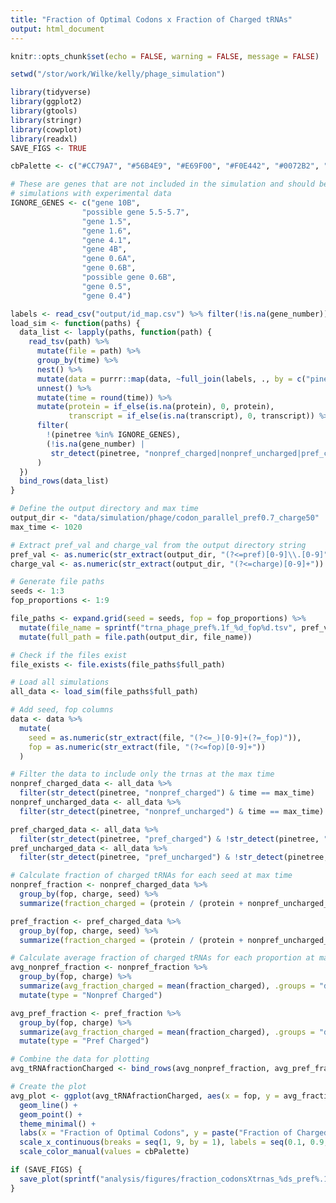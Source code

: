 ```yaml
---
title: "Fraction of Optimal Codons x Fraction of Charged tRNAs"
output: html_document
---
```


```r
knitr::opts_chunk$set(echo = FALSE, warning = FALSE, message = FALSE)

setwd("/stor/work/Wilke/kelly/phage_simulation")

library(tidyverse)
library(ggplot2)
library(gtools)
library(stringr)
library(cowplot)
library(readxl)
SAVE_FIGS <- TRUE

cbPalette <- c("#CC79A7", "#56B4E9", "#E69F00", "#F0E442", "#0072B2", "#D55E00", "#009E73", "#999999")

# These are genes that are not included in the simulation and should be removed before comparing
# simulations with experimental data
IGNORE_GENES <- c("gene 10B",
                "possible gene 5.5-5.7",
                "gene 1.5",
                "gene 1.6",
                "gene 4.1",
                "gene 4B",
                "gene 0.6A",
                "gene 0.6B",
                "possible gene 0.6B",
                "gene 0.5",
                "gene 0.4")
```

```r
labels <- read_csv("output/id_map.csv") %>% filter(!is.na(gene_number))
load_sim <- function(paths) {
  data_list <- lapply(paths, function(path) {
    read_tsv(path) %>%
      mutate(file = path) %>%
      group_by(time) %>%
      nest() %>%
      mutate(data = purrr::map(data, ~full_join(labels, ., by = c("pinetree" = "species")))) %>%
      unnest() %>%
      mutate(time = round(time)) %>%
      mutate(protein = if_else(is.na(protein), 0, protein),
             transcript = if_else(is.na(transcript), 0, transcript)) %>%
      filter(
        !(pinetree %in% IGNORE_GENES),
        (!is.na(gene_number) | 
         str_detect(pinetree, "nonpref_charged|nonpref_uncharged|pref_charged|pref_uncharged"))
      )
  })
  bind_rows(data_list)
}

# Define the output directory and max time
output_dir <- "data/simulation/phage/codon_parallel_pref0.7_charge50"
max_time <- 1020

# Extract pref_val and charge_val from the output directory string
pref_val <- as.numeric(str_extract(output_dir, "(?<=pref)[0-9]\\.[0-9]"))
charge_val <- as.numeric(str_extract(output_dir, "(?<=charge)[0-9]+"))

# Generate file paths
seeds <- 1:3
fop_proportions <- 1:9

file_paths <- expand.grid(seed = seeds, fop = fop_proportions) %>%
  mutate(file_name = sprintf("trna_phage_pref%.1f_%d_fop%d.tsv", pref_val, seed, fop)) %>%
  mutate(full_path = file.path(output_dir, file_name))

# Check if the files exist
file_exists <- file.exists(file_paths$full_path)

# Load all simulations
all_data <- load_sim(file_paths$full_path)

# Add seed, fop columns
data <- data %>%
  mutate(
    seed = as.numeric(str_extract(file, "(?<=_)[0-9]+(?=_fop)")),
    fop = as.numeric(str_extract(file, "(?<=fop)[0-9]+"))
  )

# Filter the data to include only the trnas at the max time
nonpref_charged_data <- all_data %>%
  filter(str_detect(pinetree, "nonpref_charged") & time == max_time)
nonpref_uncharged_data <- all_data %>%
  filter(str_detect(pinetree, "nonpref_uncharged") & time == max_time)

pref_charged_data <- all_data %>%
  filter(str_detect(pinetree, "pref_charged") & !str_detect(pinetree, "nonpref_charged") & time == max_time)
pref_uncharged_data <- all_data %>%
  filter(str_detect(pinetree, "pref_uncharged") & !str_detect(pinetree, "nonpref_uncharged") & time == max_time)

# Calculate fraction of charged tRNAs for each seed at max time
nonpref_fraction <- nonpref_charged_data %>%
  group_by(fop, charge, seed) %>%
  summarize(fraction_charged = (protein / (protein + nonpref_uncharged_data$protein[nonpref_uncharged_data$seed == seed & nonpref_uncharged_data$fop == fop & nonpref_uncharged_data$charge == charge])), .groups = "drop")

pref_fraction <- pref_charged_data %>%
  group_by(fop, charge, seed) %>%
  summarize(fraction_charged = (protein / (protein + nonpref_uncharged_data$protein[nonpref_uncharged_data$seed == seed & nonpref_uncharged_data$fop == fop & nonpref_uncharged_data$charge == charge])), .groups = "drop")

# Calculate average fraction of charged tRNAs for each proportion at max time
avg_nonpref_fraction <- nonpref_fraction %>%
  group_by(fop, charge) %>%
  summarize(avg_fraction_charged = mean(fraction_charged), .groups = "drop") %>%
  mutate(type = "Nonpref Charged")

avg_pref_fraction <- pref_fraction %>%
  group_by(fop, charge) %>%
  summarize(avg_fraction_charged = mean(fraction_charged), .groups = "drop") %>%
  mutate(type = "Pref Charged")

# Combine the data for plotting
avg_tRNAfractionCharged <- bind_rows(avg_nonpref_fraction, avg_pref_fraction)

# Create the plot
avg_plot <- ggplot(avg_tRNAfractionCharged, aes(x = fop, y = avg_fraction_charged), color = type) +
  geom_line() +
  geom_point() +
  theme_minimal() +
  labs(x = "Fraction of Optimal Codons", y = paste("Fraction of Charged tRNAs at", max_time, "s"), title = paste("Fraction of Charged tRNAs at", max_time, "s for Fractions of Optimal Codons   [ tRNA pref proportion:", pref_val, "& charge rate:", charge_val,"]")) +
  scale_x_continuous(breaks = seq(1, 9, by = 1), labels = seq(0.1, 0.9, by = 0.1)) +
  scale_color_manual(values = cbPalette)

if (SAVE_FIGS) {
  save_plot(sprintf("analysis/figures/fraction_codonsXtrnas_%ds_pref%.1f_charge%d.pdf", max_time, pref_val, charge_val), avg_plot, base_width = 12, base_height = 12)
}
```